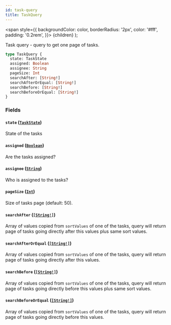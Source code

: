```yaml
---
id: task-query
title: TaskQuery
---
```


<span
style={{
      backgroundColor: color,
      borderRadius: '2px',
      color: '#fff',
      padding: '0.2rem',
    }}>
{children}
</span>
);

Task query - query to get one page of tasks.

```graphql
type TaskQuery {
  state: TaskState
  assigned: Boolean
  assignee: String
  pageSize: Int
  searchAfter: [String!]
  searchAfterOrEqual: [String!]
  searchBefore: [String!]
  searchBeforeOrEqual: [String!]
}
```

### Fields

#### `state` ([`TaskState`](/docs/reference/tasklist-api/enums/task-state))

State of the tasks

#### `assigned` ([`Boolean`](/docs/reference/tasklist-api/scalars/boolean))

Are the tasks assigned?

#### `assignee` ([`String`](/docs/reference/tasklist-api/scalars/string))

Who is assigned to the tasks?

#### `pageSize` ([`Int`](/docs/reference/tasklist-api/scalars/int))

Size of tasks page (default: 50).

#### `searchAfter` ([`[String!]`](/docs/reference/tasklist-api/scalars/string))

Array of values copied from `sortValues` of one of the tasks, query will return page of tasks going directly after this values plus same sort values.

#### `searchAfterOrEqual` ([`[String!]`](/docs/reference/tasklist-api/scalars/string))

Array of values copied from `sortValues` of one of the tasks, query will return page of tasks going directly after this values.

#### `searchBefore` ([`[String!]`](/docs/reference/tasklist-api/scalars/string))

Array of values copied from `sortValues` of one of the tasks, query will return page of tasks going directly before this values plus same sort values.

#### `searchBeforeOrEqual` ([`[String!]`](/docs/reference/tasklist-api/scalars/string))

Array of values copied from `sortValues` of one of the tasks, query will return page of tasks going directly before this values.
